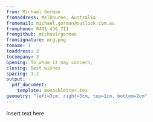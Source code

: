 ```yaml
---
from: Michael Gorman
fromaddress: Melbourne, Australia
fromemail: michael.gorman@outlook.com.au
fromphone: 0401 436 711
fromgithub: michaelrgorman
fromsignature: mrg.png
toname: 1
toaddress: 2
tocompany: 3
opening: To whom it may concern,
closing: Best wishes
spacing: 1.2
output:
  pdf_document:
    template: monashletter.tex
geometry: "left=3cm, right=3cm, top=1cm, bottom=2cm"
---
```


Insert text here